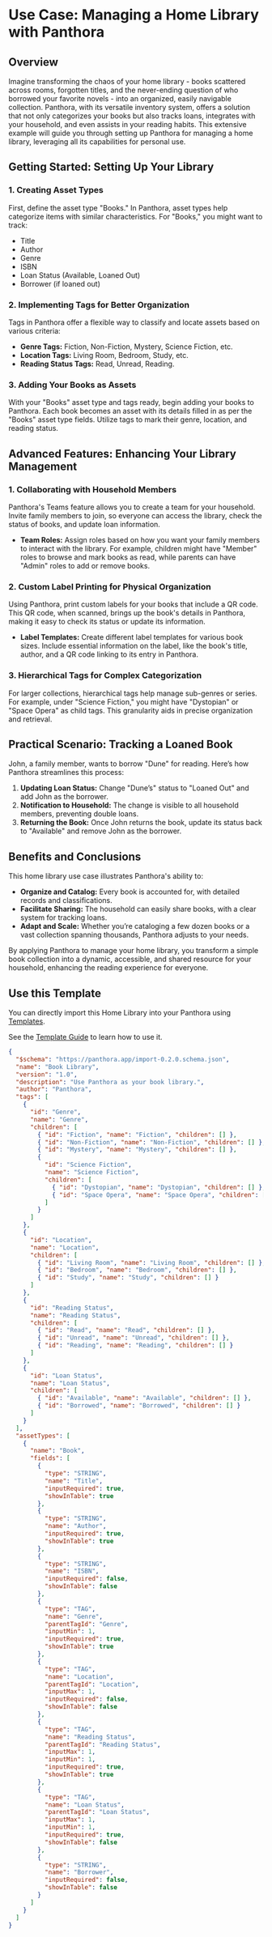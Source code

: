 # Use Case: Managing a Home Library with Panthora

## Overview

Imagine transforming the chaos of your home library - books scattered across rooms, forgotten titles, and the never-ending question of who borrowed your favorite novels - into an organized, easily navigable collection. Panthora, with its versatile inventory system, offers a solution that not only categorizes your books but also tracks loans, integrates with your household, and even assists in your reading habits. This extensive example will guide you through setting up Panthora for managing a home library, leveraging all its capabilities for personal use.

## Getting Started: Setting Up Your Library

### 1. Creating Asset Types

First, define the asset type "Books." In Panthora, asset types help categorize items with similar characteristics. For "Books," you might want to track:

- Title
- Author
- Genre
- ISBN
- Loan Status (Available, Loaned Out)
- Borrower (if loaned out)

### 2. Implementing Tags for Better Organization

Tags in Panthora offer a flexible way to classify and locate assets based on various criteria:

- **Genre Tags:** Fiction, Non-Fiction, Mystery, Science Fiction, etc.
- **Location Tags:** Living Room, Bedroom, Study, etc.
- **Reading Status Tags:** Read, Unread, Reading.

### 3. Adding Your Books as Assets

With your "Books" asset type and tags ready, begin adding your books to Panthora. Each book becomes an asset with its details filled in as per the "Books" asset type fields. Utilize tags to mark their genre, location, and reading status.

## Advanced Features: Enhancing Your Library Management

### 1. Collaborating with Household Members

Panthora's Teams feature allows you to create a team for your household. Invite family members to join, so everyone can access the library, check the status of books, and update loan information.

- **Team Roles:** Assign roles based on how you want your family members to interact with the library. For example, children might have "Member" roles to browse and mark books as read, while parents can have "Admin" roles to add or remove books.

### 2. Custom Label Printing for Physical Organization

Using Panthora, print custom labels for your books that include a QR code. This QR code, when scanned, brings up the book's details in Panthora, making it easy to check its status or update its information.

- **Label Templates:** Create different label templates for various book sizes. Include essential information on the label, like the book's title, author, and a QR code linking to its entry in Panthora.

### 3. Hierarchical Tags for Complex Categorization

For larger collections, hierarchical tags help manage sub-genres or series. For example, under "Science Fiction," you might have "Dystopian" or "Space Opera" as child tags. This granularity aids in precise organization and retrieval.

## Practical Scenario: Tracking a Loaned Book

John, a family member, wants to borrow "Dune" for reading. Here’s how Panthora streamlines this process:

1. **Updating Loan Status:** Change "Dune’s" status to "Loaned Out" and add John as the borrower.
2. **Notification to Household:** The change is visible to all household members, preventing double loans.
3. **Returning the Book:** Once John returns the book, update its status back to "Available" and remove John as the borrower.

## Benefits and Conclusions

This home library use case illustrates Panthora's ability to:

- **Organize and Catalog:** Every book is accounted for, with detailed records and classifications.
- **Facilitate Sharing:** The household can easily share books, with a clear system for tracking loans.
- **Adapt and Scale:** Whether you’re cataloging a few dozen books or a vast collection spanning thousands, Panthora adjusts to your needs.

By applying Panthora to manage your home library, you transform a simple book collection into a dynamic, accessible, and shared resource for your household, enhancing the reading experience for everyone.

## Use this Template

You can directly import this Home Library into your Panthora using [Templates](./using-templates).

See the [Template Guide](./templates.md) to learn how to use it.

```json filename="book-library.json"
{
  "$schema": "https://panthora.app/import-0.2.0.schema.json",
  "name": "Book Library",
  "version": "1.0",
  "description": "Use Panthora as your book library.",
  "author": "Panthora",
  "tags": [
    {
      "id": "Genre",
      "name": "Genre",
      "children": [
        { "id": "Fiction", "name": "Fiction", "children": [] },
        { "id": "Non-Fiction", "name": "Non-Fiction", "children": [] },
        { "id": "Mystery", "name": "Mystery", "children": [] },
        {
          "id": "Science Fiction",
          "name": "Science Fiction",
          "children": [
            { "id": "Dystopian", "name": "Dystopian", "children": [] },
            { "id": "Space Opera", "name": "Space Opera", "children": [] }
          ]
        }
      ]
    },
    {
      "id": "Location",
      "name": "Location",
      "children": [
        { "id": "Living Room", "name": "Living Room", "children": [] },
        { "id": "Bedroom", "name": "Bedroom", "children": [] },
        { "id": "Study", "name": "Study", "children": [] }
      ]
    },
    {
      "id": "Reading Status",
      "name": "Reading Status",
      "children": [
        { "id": "Read", "name": "Read", "children": [] },
        { "id": "Unread", "name": "Unread", "children": [] },
        { "id": "Reading", "name": "Reading", "children": [] }
      ]
    },
    {
      "id": "Loan Status",
      "name": "Loan Status",
      "children": [
        { "id": "Available", "name": "Available", "children": [] },
        { "id": "Borrowed", "name": "Borrowed", "children": [] }
      ]
    }
  ],
  "assetTypes": [
    {
      "name": "Book",
      "fields": [
        {
          "type": "STRING",
          "name": "Title",
          "inputRequired": true,
          "showInTable": true
        },
        {
          "type": "STRING",
          "name": "Author",
          "inputRequired": true,
          "showInTable": true
        },
        {
          "type": "STRING",
          "name": "ISBN",
          "inputRequired": false,
          "showInTable": false
        },
        {
          "type": "TAG",
          "name": "Genre",
          "parentTagId": "Genre",
          "inputMin": 1,
          "inputRequired": true,
          "showInTable": true
        },
        {
          "type": "TAG",
          "name": "Location",
          "parentTagId": "Location",
          "inputMax": 1,
          "inputRequired": false,
          "showInTable": false
        },
        {
          "type": "TAG",
          "name": "Reading Status",
          "parentTagId": "Reading Status",
          "inputMax": 1,
          "inputMin": 1,
          "inputRequired": true,
          "showInTable": true
        },
        {
          "type": "TAG",
          "name": "Loan Status",
          "parentTagId": "Loan Status",
          "inputMax": 1,
          "inputMin": 1,
          "inputRequired": true,
          "showInTable": false
        },
        {
          "type": "STRING",
          "name": "Borrower",
          "inputRequired": false,
          "showInTable": false
        }
      ]
    }
  ]
}
```
